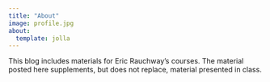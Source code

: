 ```yaml
---
title: "About"
image: profile.jpg
about:
  template: jolla
---
```


This blog includes materials for Eric Rauchway's courses. The material posted here supplements, but does not replace, material presented in class.